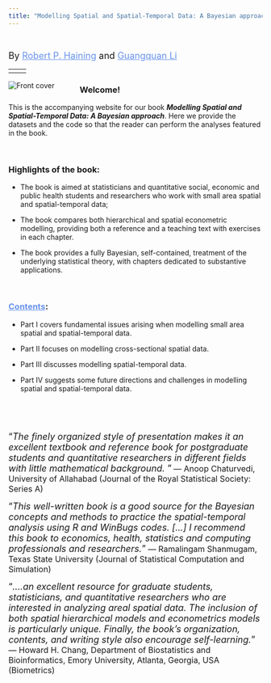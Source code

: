 ```yaml
---
title: "Modelling Spatial and Spatial-Temporal Data: A Bayesian approach"
---
```


<br />

<font size="4"> By <a href="https://www.geog.cam.ac.uk/people/haining/" style="color:rgb(105 147 236)">Robert P. Haining</a> and <a href="https://www.northumbria.ac.uk/about-us/our-staff/l/guangquan-li/" style="color:rgb(105 147 236)">Guangquan Li</a>
</font>

----
<pre><code><font size=4.9><a href="news.html"><font color="black">Our plan to deliver a 3.5 days training course on modelling spatial and spatial-temporal data. </font></a></font></code></pre>

----

<!-- https://easycloudsolutions.com/2011/02/16/how-to-display-an-image-in-html-with-padding/ for padding -->


[<img style="float:left; padding: 0px 50px 0px 0px;" src="images/bookcover.jpg" alt="Front cover">](https://www.crcpress.com/Modelling-Spatial-and-Spatial-Temporal-Data-A-Bayesian-Approach/Haining-Li/p/book/9781482237429)

### Welcome!

This is the accompanying website for our book **_Modelling Spatial and Spatial-Temporal Data: A Bayesian approach_**. Here we provide the datasets and the code so that the reader can perform the analyses featured in the book.

<br />

### Highlights of the book:

* The book is aimed at statisticians and quantitative social, economic and public health students and researchers who work with small area spatial and spatial-temporal data; 

* The book compares both hierarchical and spatial econometric modelling, providing both a reference and a teaching text with exercises in each chapter.

* The book provides a fully Bayesian, self-contained, treatment of the underlying statistical theory, with chapters dedicated to substantive applications.

<br />

### <a href="chapters.html" style="color:rgb(105 147 236)">Contents</a>:

* Part I covers fundamental issues arising when modelling small area spatial and spatial-temporal data.

* Part II focuses on modelling cross-sectional spatial data.

* Part III discusses modelling spatial-temporal data.

* Part IV suggests some future directions and challenges in modelling spatial and spatial-temporal data.

<br />

<br />


<font size=4>"*The finely organized style of presentation makes it an excellent textbook and reference book for postgraduate students and quantitative researchers in different fields with little mathematical background. *"</font> <font size=3>--- Anoop Chaturvedi, University of Allahabad (Journal of the Royal Statistical Society: Series A)</font>

<font size=4>"*This well-written book is a good source for the Bayesian concepts and methods to practice the spatial-temporal analysis using R and WinBugs codes. [...] I recommend this book to economics, health, statistics and computing professionals and researchers.*"</font><font size=3> --- Ramalingam Shanmugam, Texas State University (Journal of Statistical Computation and Simulation)</font>

<font size=4>"*....an excellent resource for graduate students, statisticians, and quantitative researchers who are interested in analyzing areal spatial data. The inclusion of both spatial hierarchical models and econometrics models is particularly unique. Finally, the book’s organization, contents, and writing style also encourage self-learning.*"</font><font size=3> --- Howard H. Chang, Department of Biostatistics and Bioinformatics, Emory University, Atlanta, Georgia, USA (Biometrics)</font>
